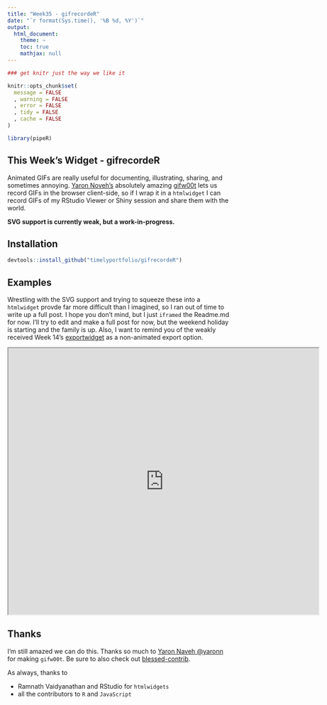 ```yaml
---
title: "Week35 - gifrecordeR"
date: "`r format(Sys.time(), '%B %d, %Y')`"
output:
  html_document:
    theme: ~
    toc: true
    mathjax: null
---
```


```r
### get knitr just the way we like it

knitr::opts_chunk$set(
  message = FALSE
  , warning = FALSE
  , error = FALSE
  , tidy = FALSE
  , cache = FALSE
)

library(pipeR)

```

## This Week's Widget - gifrecordeR

Animated GIFs are really useful for documenting, illustrating, sharing,  and sometimes annoying.  [Yaron Noveh's](https://twitter.com/YaronNaveh) absolutely amazing [gifw00t]( https://github.com/yaronn/gifw00t/) lets us record GIFs in the browser client-side, so if I wrap it in a `htmlwidget` I can record GIFs of my RStudio Viewer or Shiny session and share them with the world.

**SVG support is currently weak, but a work-in-progress.**

## Installation

```r
devtools::install_github("timelyportfolio/gifrecordeR")
```

## Examples

Wrestling with the SVG support and trying to squeeze these into a `htmlwidget` provde far more difficult than I imagined, so I ran out of time to write up a full post.  I hope you don't mind, but I just `iframed` the Readme.md for now.  I'll try to edit and make a full post for now, but the weekend holiday is starting and the family is up.   Also, I want to remind you of the weakly received Week 14's [exportwidget](http://www.buildingwidgets.com/blog/2015/4/9/week-14-exporting-widget) as a non-animated export option.

<iframe src = "http://timelyportfolio.github.io/gifrecordeR/README.html" height = 600 width = 700></iframe>

## Thanks

I'm still amazed we can do this.  Thanks so much to [Yaron Naveh \@yaronn](https://twitter.com/YaronNaveh) for making `gifw00t`.  Be sure to also check out [blessed-contrib](https://github.com/yaronn/blessed-contrib).

As always, thanks to 

- Ramnath Vaidyanathan and RStudio for `htmlwidgets`
- all the contributors to `R` and `JavaScript`

